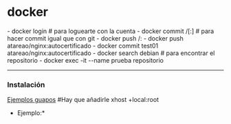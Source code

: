 = docker =
- docker login # para loguearte con la cuenta
- docker commit <contenedor existente> <usuario hub>/<repositorio>[:<tag>] # para hacer commit igual que con git
- docker push <usuario-hub>/<repositorio>:<tag>
- docker push atareao/nginx:autocertificado
- docker commit test01 atareao/nginx:autocertificado
- docker search debian # para encontrar el repositorio
- docker exec -it --name prueba repositorio
----
=== Instalación ===
{{{bash
sudo aptitude install docker-compose # con eso andamos

# Para no tener que ejecutar siempre con sudo
sudo groupadd docker
sudo usermod -aG docker $USER
newgrp docker 
}}}
[[https://blog.jessfraz.com/post/docker-containers-on-the-desktop/|Ejemplos guapos]] #Hay que añadirle xhost +local:root
*Ejemplo:*
{{{bash
xhost +local:root; \
docker run -it \
    -v /tmp/.X11-unix:/tmp/.X11-unix \ # mount the X11 socket
    -e DISPLAY=unix$DISPLAY \ # pass the display
    --device /dev/snd \ # sound
    --name tor-browser \
    jess/tor-browser
}}}

